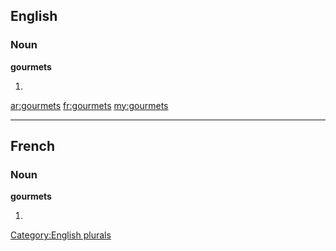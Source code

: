 ==English==

===Noun===
'''gourmets'''

# {{plural of|[[gourmet]]}}

[[Category:English plurals]]

[[ar:gourmets]]
[[fr:gourmets]]
[[my:gourmets]]

----
==French==

===Noun===
'''gourmets''' {{m}}

# {{plural of|[[gourmet]]|lang=fr}}
{{rfc-auto}}